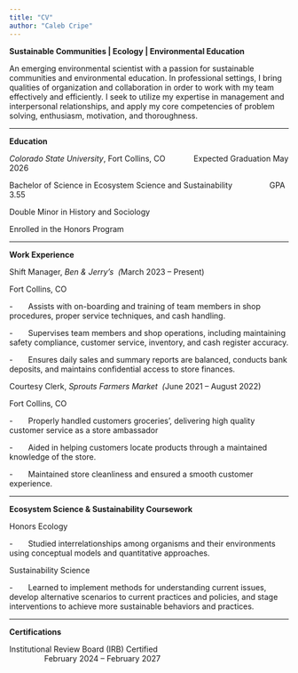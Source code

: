 ```yaml
---
title: "CV"
author: "Caleb Cripe"
---
```


**Sustainable Communities \| Ecology \| Environmental Education**

An emerging environmental scientist with a passion for sustainable communities and environmental education. In professional settings, I bring qualities of organization and collaboration in order to work with my team effectively and efficiently. I seek to utilize my expertise in management and interpersonal relationships, and apply my core competencies of problem solving, enthusiasm, motivation, and thoroughness.

------------------------------------------------------------------------

**Education**

*Colorado State University*, Fort Collins, CO             Expected Graduation May 2026

Bachelor of Science in Ecosystem Science and Sustainability                 GPA 3.55

Double Minor in History and Sociology

Enrolled in the Honors Program

------------------------------------------------------------------------

**Work Experience**

Shift Manager, *Ben & Jerry’s  (*March 2023 – Present)

Fort Collins, CO

-       Assists with on-boarding and training of team members in shop procedures, proper service techniques, and cash handling.

-       Supervises team members and shop operations, including maintaining safety compliance, customer service, inventory, and cash register accuracy.

-       Ensures daily sales and summary reports are balanced, conducts bank deposits, and maintains confidential access to store finances.

Courtesy Clerk, *Sprouts Farmers Market  (*June 2021 – August 2022)

Fort Collins, CO

-       Properly handled customers groceries’, delivering high quality customer service as a store ambassador

-       Aided in helping customers locate products through a maintained knowledge of the store.

-       Maintained store cleanliness and ensured a smooth customer experience.

------------------------------------------------------------------------

**Ecosystem Science & Sustainability Coursework**

Honors Ecology

-       Studied interrelationships among organisms and their environments using conceptual models and quantitative approaches.

Sustainability Science

-       Learned to implement methods for understanding current issues, develop alternative scenarios to current practices and policies, and stage interventions to achieve more sustainable behaviors and practices.

------------------------------------------------------------------------

**Certifications**

Institutional Review Board (IRB) Certified                                                               February 2024 – February 2027
